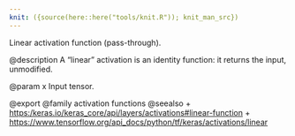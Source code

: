 ```yaml
---
knit: ({source(here::here("tools/knit.R")); knit_man_src})
---
```

Linear activation function (pass-through).

@description
A "linear" activation is an identity function:
it returns the input, unmodified.

@param x
Input tensor.

@export
@family activation functions
@seealso
+ <https:/keras.io/keras_core/api/layers/activations#linear-function>
+ <https://www.tensorflow.org/api_docs/python/tf/keras/activations/linear>
